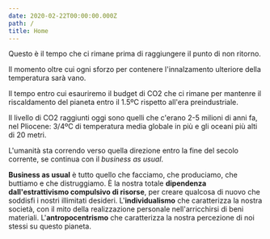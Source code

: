 ```yaml
---
date: 2020-02-22T00:00:00.000Z
path: /
title: Home
---
```


<CO2LeftBudgetCounter />

Questo è il tempo che ci rimane prima di raggiungere il punto di non ritorno.

Il momento oltre cui ogni sforzo per contenere l'innalzamento ulteriore della temperatura sarà vano.

Il tempo entro cui esauriremo il budget di CO2 che ci rimane per mantenre il riscaldamento del pianeta entro il 1.5ºC rispetto all'era preindustriale.

<CO2LevelsGraph width={800} height={300} />

Il livello di CO2 raggiunti oggi sono quelli che c'erano 2-5 milioni di anni fa, nel Pliocene: 3/4ºC di temperatura media globale in più e gli oceani più alti di 20 metri.

L'umanità sta correndo verso quella direzione entro la fine del secolo corrente, se continua con il _business as usual_.

**Business as usual** è tutto quello che facciamo, che produciamo, che buttiamo e che distruggiamo.
È la nostra totale **dipendenza dall'estrattivismo compulsivo di risorse**, per creare qualcosa di nuovo che soddisfi i nostri illimitati desideri.
L'**individualismo** che caratterizza la nostra società, con il mito della realizzazione personale nell'arricchirsi di beni materiali.
L'**antropocentrismo** che caratterizza la nostra percezione di noi stessi su questo pianeta.
